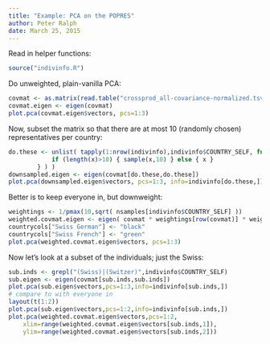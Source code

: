 ```yaml
---
title: "Example: PCA on the POPRES"
author: Peter Ralph
date: March 25, 2015
---
```


Read in helper functions:
```r
source("indivinfo.R")
```

Do unweighted, plain-vanilla PCA:
```r
covmat <- as.matrix(read.table("crossprod_all-covariance-normalized.tsv",row.names=1,check.names=FALSE))
covmat.eigen <- eigen(covmat)
plot.pca(covmat.eigen$vectors, pcs=1:3)
```

Now, subset the matrix so that there are at most 10 (randomly chosen) representatives per country:
```r
do.these <- unlist( tapply(1:nrow(indivinfo),indivinfo$COUNTRY_SELF, function (x) {
            if (length(x)>10) { sample(x,10) } else { x }
        } ) )
downsampled.eigen <- eigen(covmat[do.these,do.these])
plot.pca(downsampled.eigen$vectors, pcs=1:3, info=indivinfo[do.these,])
```

Better is to keep everyone in, but downweight:
```r
weightings <- 1/pmax(10,sqrt( nsamples[indivinfo$COUNTRY_SELF] ))
weighted.covmat.eigen <- eigen( covmat * weightings[row(covmat)] * weightings[col(covmat)] )
countrycols["Swiss German"] <- "black"
countrycols["Swiss French"] <- "green"
plot.pca(weighted.covmat.eigen$vectors, pcs=1:3)
```

Now let's look at a subset of the individuals; just the Swiss:
```r
sub.inds <- grepl("(Swiss)|(Switzer)",indivinfo$COUNTRY_SELF)
sub.eigen <- eigen(covmat[sub.inds,sub.inds])
plot.pca(sub.eigen$vectors,pcs=1:3,info=indivinfo[sub.inds,])
# compare to with everyone in
layout(t(1:2))
plot.pca(sub.eigen$vectors,pcs=1:2,info=indivinfo[sub.inds,])
plot.pca(weighted.covmat.eigen$vectors,pcs=1:2,
    xlim=range(weighted.covmat.eigen$vectors[sub.inds,1]),
    ylim=range(weighted.covmat.eigen$vectors[sub.inds,2]))
```
